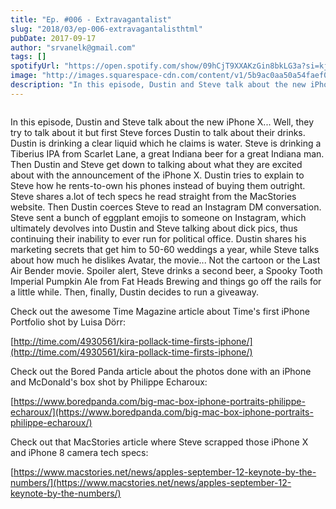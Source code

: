 ```yaml
---
title: "Ep. #006 - Extravagantalist"
slug: "2018/03/ep-006-extravagantalisthtml"
pubDate: 2017-09-17
author: "srvanelk@gmail.com"
tags: []
spotifyUrl: "https://open.spotify.com/show/09hCjT9XXAKzGin8bkLG3a?si=kjRZvQ1JTb6Ov3HVzSSlWA"
image: "http://images.squarespace-cdn.com/content/v1/5b9ac0aa50a54faef024c950/1547782379901-ORTLM0IW4T1HESMYWTRI/image-asset.jpeg/img.jpg/weddingphotohangover/embed/episodes/Ep--006---Extravagantalist-e1rii1"
description: "In this episode, Dustin and Steve talk about the new iPhone X... Well, they try to talk about it but first Steve forces Dustin to talk about their drinks. Dustin is drinking a clear liquid which he claims is water. Steve is drinking a Tiberius IPA from Scarlet Lane, a great Indiana beer for a great Indiana man. Then Dustin and Steve get down to talking about what they are excited about with the announcement of the iPhone X. Dustin tries to explain to Steve how he rents-to-own his phones instead of buying them outright. Steve shares a.lot of tech specs he read straight from the MacStories website. Then Dustin coerces Steve to read an Instagram DM conversation. Steve sent a bunch of eggplant emojis to someone on Instagram, which ultimately devolves into Dustin and Steve talking about dick pics, thus continuing their inability to ever run for political office. Dustin shares his marketing secrets that get him to 50-60 weddings a year, while Steve talks about how much he dislikes Avatar, the movie... Not the cartoon or the Last Air Bender movie. Spoiler alert, Steve drinks a second beer, a Spooky Tooth Imperial Pumpkin Ale from Fat Heads Brewing and things go off the rails for a little while. Then, finally, Dustin decides to run a giveaway."
---
```


<figure>
  <img src="http://images.squarespace-cdn.com/content/v1/5b9ac0aa50a54faef024c950/1547782379901-ORTLM0IW4T1HESMYWTRI/image-asset.jpeg/img.jpg/weddingphotohangover/embed/episodes/Ep--006---Extravagantalist-e1rii1" alt="" />
</figure>

In this episode, Dustin and Steve talk about the new iPhone X... Well, they try to talk about it but first Steve forces Dustin to talk about their drinks. Dustin is drinking a clear liquid which he claims is water. Steve is drinking a Tiberius IPA from Scarlet Lane, a great Indiana beer for a great Indiana man. Then Dustin and Steve get down to talking about what they are excited about with the announcement of the iPhone X. Dustin tries to explain to Steve how he rents-to-own his phones instead of buying them outright. Steve shares a.lot of tech specs he read straight from the MacStories website. Then Dustin coerces Steve to read an Instagram DM conversation. Steve sent a bunch of eggplant emojis to someone on Instagram, which ultimately devolves into Dustin and Steve talking about dick pics, thus continuing their inability to ever run for political office. Dustin shares his marketing secrets that get him to 50-60 weddings a year, while Steve talks about how much he dislikes Avatar, the movie... Not the cartoon or the Last Air Bender movie. Spoiler alert, Steve drinks a second beer, a Spooky Tooth Imperial Pumpkin Ale from Fat Heads Brewing and things go off the rails for a little while. Then, finally, Dustin decides to run a giveaway.

Check out the awesome Time Magazine article about Time's first iPhone Portfolio shot by Luisa Dörr:

[http://time.com/4930561/kira-pollack-time-firsts-iphone/](http://time.com/4930561/kira-pollack-time-firsts-iphone/)

Check out the Bored Panda article about the photos done with an iPhone and McDonald's box shot by Philippe Echaroux:

[https://www.boredpanda.com/big-mac-box-iphone-portraits-philippe-echaroux/](https://www.boredpanda.com/big-mac-box-iphone-portraits-philippe-echaroux/)

Check out that MacStories article where Steve scrapped those iPhone X and iPhone 8 camera tech specs:

[https://www.macstories.net/news/apples-september-12-keynote-by-the-numbers/](https://www.macstories.net/news/apples-september-12-keynote-by-the-numbers/)
